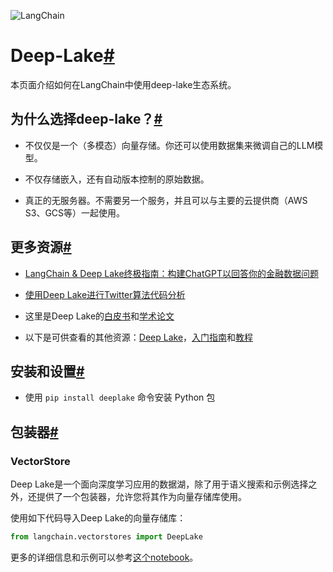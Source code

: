 
<Head>
  <script>
    {
      `(function() {
         var _hmt = _hmt || [];
(function() {
  var hm = document.createElement("script");
  hm.src = "https://hm.baidu.com/hm.js?e60fb290e204e04c5cb6f79b0ac1e697";
  var s = document.getElementsByTagName("script")[0]; 
  s.parentNode.insertBefore(hm, s);
})();
       })();`
    }
  </script>
</Head>



![LangChain](https://pica.zhimg.com/50/v2-56e8bbb52aa271012541c1fe1ceb11a2_r.gif)



Deep-Lake[#](#deep-lake "本标题的永久链接")
============================

本页面介绍如何在LangChain中使用deep-lake生态系统。

为什么选择deep-lake？[#](#why-deep-lake "本标题的永久链接")
--------------------------------------

* 不仅仅是一个（多模态）向量存储。你还可以使用数据集来微调自己的LLM模型。

* 不仅存储嵌入，还有自动版本控制的原始数据。

* 真正的无服务器。不需要另一个服务，并且可以与主要的云提供商（AWS S3、GCS等）一起使用。

更多资源[#](#more-resources "本标题的永久链接")
-----------------------------------

- [LangChain & Deep Lake终极指南：构建ChatGPT以回答你的金融数据问题](https://www.activeloop.ai/resources/ultimate-guide-to-lang-chain-deep-lake-build-chat-gpt-to-answer-questions-on-your-financial-data/)

- [使用Deep Lake进行Twitter算法代码分析](../use_cases/code/twitter-the-algorithm-analysis-deeplake)

- 这里是Deep Lake的[白皮书](https://www.deeplake.ai/whitepaper)和[学术论文](https://arxiv.org/pdf/2209.10785.pdf)

- 以下是可供查看的其他资源：[Deep Lake](https://github.com/activeloopai/deeplake)，[入门指南](https://docs.activeloop.ai/getting-started)和[教程](https://docs.activeloop.ai/hub-tutorials)

安装和设置[#](#installation-and-setup "永久链接到此标题")
--------------------------------------------

* 使用 `pip install deeplake` 命令安装 Python 包

包装器[#](#wrappers "永久链接到此标题")
----------------------------

### VectorStore

Deep Lake是一个面向深度学习应用的数据湖，除了用于语义搜索和示例选择之外，还提供了一个包装器，允许您将其作为向量存储库使用。

使用如下代码导入Deep Lake的向量存储库：

```python
from langchain.vectorstores import DeepLake
```

更多的详细信息和示例可以参考[这个notebook](../modules/indexes/vectorstores/examples/deeplake)。

